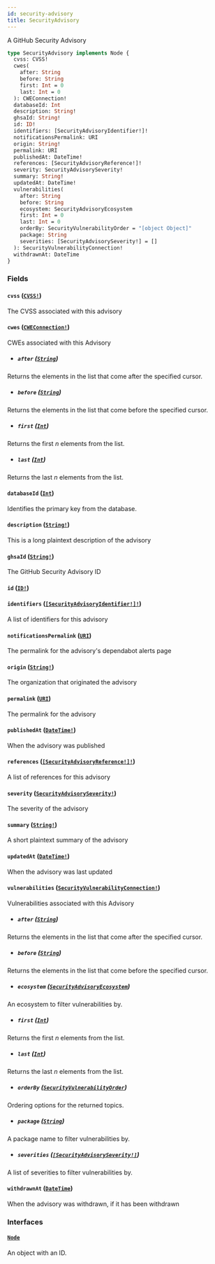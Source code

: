 ```yaml
---
id: security-advisory
title: SecurityAdvisory
---
```


A GitHub Security Advisory

```graphql
type SecurityAdvisory implements Node {
  cvss: CVSS!
  cwes(
    after: String
    before: String
    first: Int = 0
    last: Int = 0
  ): CWEConnection!
  databaseId: Int
  description: String!
  ghsaId: String!
  id: ID!
  identifiers: [SecurityAdvisoryIdentifier!]!
  notificationsPermalink: URI
  origin: String!
  permalink: URI
  publishedAt: DateTime!
  references: [SecurityAdvisoryReference!]!
  severity: SecurityAdvisorySeverity!
  summary: String!
  updatedAt: DateTime!
  vulnerabilities(
    after: String
    before: String
    ecosystem: SecurityAdvisoryEcosystem
    first: Int = 0
    last: Int = 0
    orderBy: SecurityVulnerabilityOrder = "[object Object]"
    package: String
    severities: [SecurityAdvisorySeverity!] = []
  ): SecurityVulnerabilityConnection!
  withdrawnAt: DateTime
}
```

### Fields

#### `cvss` ([`CVSS!`](/docs/api/objects/cvss))

The CVSS associated with this advisory

#### `cwes` ([`CWEConnection!`](/docs/api/objects/cwe-connection))

CWEs associated with this Advisory

- ##### `after` ([`String`](/docs/api/scalars/string))

Returns the elements in the list that come after the specified cursor.

- ##### `before` ([`String`](/docs/api/scalars/string))

Returns the elements in the list that come before the specified cursor.

- ##### `first` ([`Int`](/docs/api/scalars/int))

Returns the first _n_ elements from the list.

- ##### `last` ([`Int`](/docs/api/scalars/int))

Returns the last _n_ elements from the list.

#### `databaseId` ([`Int`](/docs/api/scalars/int))

Identifies the primary key from the database.

#### `description` ([`String!`](/docs/api/scalars/string))

This is a long plaintext description of the advisory

#### `ghsaId` ([`String!`](/docs/api/scalars/string))

The GitHub Security Advisory ID

#### `id` ([`ID!`](/docs/api/scalars/id))

#### `identifiers` ([`[SecurityAdvisoryIdentifier!]!`](/docs/api/objects/security-advisory-identifier))

A list of identifiers for this advisory

#### `notificationsPermalink` ([`URI`](/docs/api/scalars/uri))

The permalink for the advisory's dependabot alerts page

#### `origin` ([`String!`](/docs/api/scalars/string))

The organization that originated the advisory

#### `permalink` ([`URI`](/docs/api/scalars/uri))

The permalink for the advisory

#### `publishedAt` ([`DateTime!`](/docs/api/scalars/date-time))

When the advisory was published

#### `references` ([`[SecurityAdvisoryReference!]!`](/docs/api/objects/security-advisory-reference))

A list of references for this advisory

#### `severity` ([`SecurityAdvisorySeverity!`](/docs/api/enums/security-advisory-severity))

The severity of the advisory

#### `summary` ([`String!`](/docs/api/scalars/string))

A short plaintext summary of the advisory

#### `updatedAt` ([`DateTime!`](/docs/api/scalars/date-time))

When the advisory was last updated

#### `vulnerabilities` ([`SecurityVulnerabilityConnection!`](/docs/api/objects/security-vulnerability-connection))

Vulnerabilities associated with this Advisory

- ##### `after` ([`String`](/docs/api/scalars/string))

Returns the elements in the list that come after the specified cursor.

- ##### `before` ([`String`](/docs/api/scalars/string))

Returns the elements in the list that come before the specified cursor.

- ##### `ecosystem` ([`SecurityAdvisoryEcosystem`](/docs/api/enums/security-advisory-ecosystem))

An ecosystem to filter vulnerabilities by.

- ##### `first` ([`Int`](/docs/api/scalars/int))

Returns the first _n_ elements from the list.

- ##### `last` ([`Int`](/docs/api/scalars/int))

Returns the last _n_ elements from the list.

- ##### `orderBy` ([`SecurityVulnerabilityOrder`](/docs/api/inputs/security-vulnerability-order))

Ordering options for the returned topics.

- ##### `package` ([`String`](/docs/api/scalars/string))

A package name to filter vulnerabilities by.

- ##### `severities` ([`[SecurityAdvisorySeverity!]`](/docs/api/enums/security-advisory-severity))

A list of severities to filter vulnerabilities by.

#### `withdrawnAt` ([`DateTime`](/docs/api/scalars/date-time))

When the advisory was withdrawn, if it has been withdrawn

### Interfaces

#### [`Node`](/docs/api/interfaces/node)

An object with an ID.
